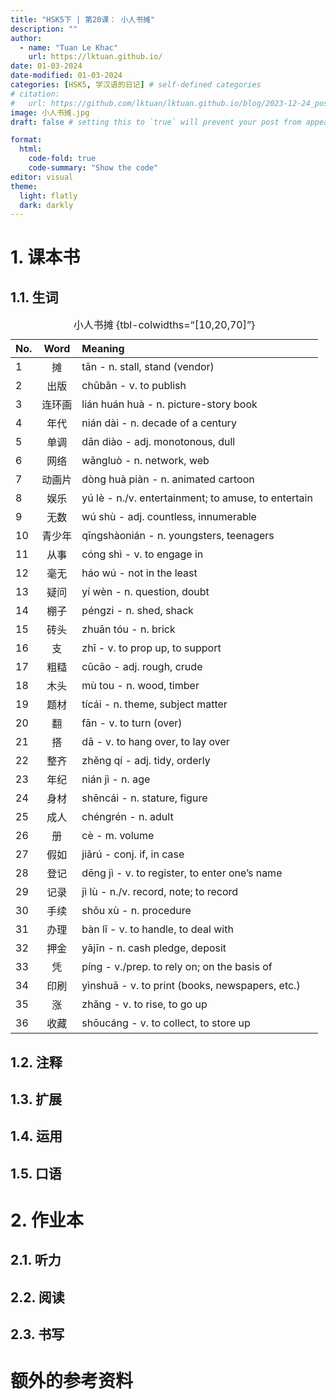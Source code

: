 ---
title: "HSK5下 | 第20课： 小人书摊"
description: ""
author:
  - name: "Tuan Le Khac"
    url: https://lktuan.github.io/
date: 01-03-2024
date-modified: 01-03-2024
categories: [HSK5, 学汉语的日记] # self-defined categories
# citation: 
#   url: https://github.com/lktuan/lktuan.github.io/blog/2023-12-24_post/
image: 小人书摊.jpg
draft: false # setting this to `true` will prevent your post from appearing on your listing page until you're ready!

format: 
  html: 
    code-fold: true
    code-summary: "Show the code"
editor: visual
theme:
  light: flatly
  dark: darkly
---

# 1. 课本书

## 1.1. 生词

| No. |  Word  | Meaning                                             |
|:----|:------:|:----------------------------------------------------|
| 1   |   摊   | tān - n. stall, stand (vendor)                      |
| 2   |  出版  | chūbǎn - v. to publish                              |
| 3   | 连环画 | lián​ huán​ huà​ - n. picture-story book               |
| 4   |  年代  | nián dài - n. decade of a century                   |
| 5   |  单调  | dān diào - adj. monotonous, dull                    |
| 6   |  网络  | wǎngluò - n. network, web                           |
| 7   | 动画片 | dòng huà piàn - n. animated cartoon                 |
| 8   |  娱乐  | yú lè - n./v. entertainment; to amuse, to entertain |
| 9   |  无数  | wú shù - adj. countless, innumerable                |
| 10  | 青少年 | qīngshàonián - n. youngsters, teenagers             |
| 11  |  从事  | cóng shì - v. to engage in                          |
| 12  |  毫无  | háo wú - not in the least                           |
| 13  |  疑问  | yí wèn - n. question, doubt                         |
| 14  |  棚子  | péngzi - n. shed, shack                             |
| 15  |  砖头  | zhuān tóu - n. brick                                |
| 16  |   支   | zhī - v. to prop up, to support                     |
| 17  |  粗糙  | cūcāo - adj. rough, crude                           |
| 18  |  木头  | mù tou - n. wood, timber                            |
| 19  |  题材  | tícái - n. theme, subject matter                    |
| 20  |   翻   | fān - v. to turn (over)                             |
| 21  |   搭   | dā - v. to hang over, to lay over                   |
| 22  |  整齐  | zhěng qí - adj. tidy, orderly                       |
| 23  |  年纪  | nián jì - n. age                                    |
| 24  |  身材  | shēncái - n. stature, figure                        |
| 25  |  成人  | chéngrén - n. adult                                 |
| 26  |   册   | cè - m. volume                                      |
| 27  |  假如  | jiǎrú - conj. if, in case                           |
| 28  |  登记  | dēng jì - v. to register, to enter one's name       |
| 29  |  记录  | jì lù - n./v. record, note; to record               |
| 30  |  手续  | shǒu xù - n. procedure                              |
| 31  |  办理  | bàn lǐ - v. to handle, to deal with                 |
| 32  |  押金  | yājīn - n. cash pledge, deposit                     |
| 33  |   凭   | píng - v./prep. to rely on; on the basis of         |
| 34  |  印刷  | yìnshuā - v. to print (books, newspapers, etc.)     |
| 35  |   涨   | zhǎng - v. to rise, to go up                        |
| 36  |  收藏  | shōucáng - v. to collect, to store up               |

: 小人书摊 {tbl-colwidths="\[10,20,70\]"}

## 1.2. 注释

## 1.3. 扩展

## 1.4. 运用

## 1.5. 口语

# 2. 作业本

## 2.1. 听力

## 2.2. 阅读

## 2.3. 书写

# 额外的参考资料